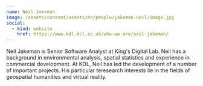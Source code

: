```yaml
---
name: Neil Jakeman
image: /assets/content/assets/en/people/jakeman-neil/image.jpg
social:
  - kind: website
    href: https://www.kdl.kcl.ac.uk/who-we-are/neil-jakeman/
---
```

Neil Jakeman is Senior Software Analyst at King's Digital Lab. Neil has a background in environmental analysis, spatial statistics and experience in commercial development. At KDL, Neil has led the development of a number of important projects. His particular teresearch interests lie in the fields of geospatial humanities and virtual reality.